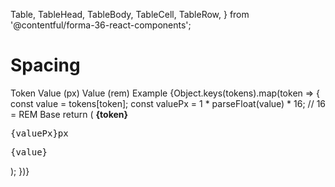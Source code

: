 
  Table,
  TableHead,
  TableBody,
  TableCell,
  TableRow,
} from '@contentful/forma-36-react-components';

# Spacing

<Table style={{ width: '100%' }}>
  <TableHead>
    <TableRow>
      <TableCell>Token</TableCell>
      <TableCell>Value (px)</TableCell>
      <TableCell>Value (rem)</TableCell>
      <TableCell>Example</TableCell>
    </TableRow>
  </TableHead>
  <TableBody>
    {Object.keys(tokens).map(token => {
      const value = tokens[token];
      const valuePx = 1 * parseFloat(value) * 16; // 16 = REM Base
      return (
        <TableRow key={token}>
          <TableCell style={{ verticalAlign: 'middle' }}>
            <strong>{token}</strong>
          </TableCell>
          <TableCell style={{ verticalAlign: 'middle' }}>
            <pre>{valuePx}px</pre>
          </TableCell>
          <TableCell style={{ verticalAlign: 'middle' }}>
            <pre>{value}</pre>
          </TableCell>
          <TableCell style={{ verticalAlign: 'middle' }}>
            <div
              style={{
                width: value,
                height: value,
                background: '#3c80cf',
              }}
            />
          </TableCell>
        </TableRow>
      );
    })}
  </TableBody>
</Table>
